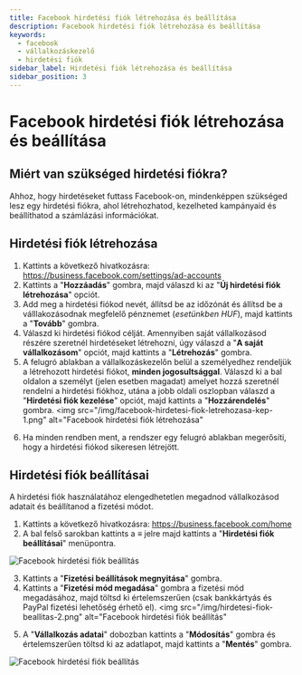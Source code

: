 ```yaml
---
title: Facebook hirdetési fiók létrehozása és beállítása
description: Facebook hirdetési fiók létrehozása és beállítása
keywords:
  - facebook
  - vállalkozáskezelő
  - hirdetési fiók
sidebar_label: Hirdetési fiók létrehozása és beállítása
sidebar_position: 3
---
```



# <FontAwesomeIcon icon="fa-brands fa-square-facebook text-primary" /> Facebook hirdetési fiók létrehozása és beállítása

## Miért van szükséged hirdetési fiókra?

Ahhoz, hogy hirdetéseket futtass Facebook-on, mindenképpen szükséged lesz egy hirdetési fiókra, ahol létrehozhatod, kezelheted kampányaid és beállíthatod a számlázási információkat.

## Hirdetési fiók létrehozása

1. Kattints a következő hivatkozásra: https://business.facebook.com/settings/ad-accounts
2. Kattints a "**Hozzáadás**" gombra, majd válaszd ki az "**Új hirdetési fiók létrehozása**" opciót.
3. Add meg a hirdetési fiókod nevét, állítsd be az időzónát és állítsd be a válllakozásodnak megfelelő pénznemet (_esetünkben HUF_), majd kattints a "**Tovább**" gombra.
4. Válaszd ki hirdetési fiókod célját. Amennyiben saját vállalkozásod részére szeretnél hirdetéseket létrehozni, úgy válaszd a "**A saját vállalkozásom**" opciót, majd kattints a "**Létrehozás**" gombra.
5. A felugró ablakban a vállalkozáskezelőn belül a személyedhez rendeljük a létrehozott hirdetési fiókot, **minden jogosultsággal**. Válaszd ki a bal oldalon a személyt (jelen esetben magadat) amelyet hozzá szeretnél rendelni a hirdetési fiókhoz, utána a jobb oldali oszlopban válaszd a "**Hirdetési fiók kezelése**" opciót, majd kattints a "**Hozzárendelés**" gombra.
   <BrowserWindow url="https://business.facebook.com">
     <img
       src="/img/facebook-hirdetesi-fiok-letrehozasa-kep-1.png"
       alt="Facebook hirdetési fiók létrehozása"
     ></img>
   </BrowserWindow>
6. Ha minden rendben ment, a rendszer egy felugró ablakban megerősíti, hogy a hirdetési fiókod sikeresen létrejött.

## Hirdetési fiók beállításai

A hirdetési fiók használatához elengedhetetlen megadnod vállalkozásod adatait és beállítanod a fizetési módot.

1. Kattints a következő hivatkozásra: https://business.facebook.com/home 
2. A bal felső sarokban kattints a **≡** jelre majd kattints a "**Hirdetési fiók beállításai**" menüpontra. 
<BrowserWindow url="https://business.facebook.com">
     <img
       src="/img/hirdetesi-fiok-beallitas-1.png"
       alt="Facebook hirdetési fiók beállítás"
     ></img>
   </BrowserWindow>

3. Kattints a "**Fizetési beállítások megnyitása**" gombra. 
4. Kattints a "**Fizetési mód megadása**" gombra a fizetési mód megadásához, majd töltsd ki értelemszerűen (csak bankkártyás és PayPal fizetési lehetőség érhető el). 
   <BrowserWindow url="https://business.facebook.com">
     <img
       src="/img/hirdetesi-fiok-beallitas-2.png"
       alt="Facebook hirdetési fiók beállítás"
     ></img>
   </BrowserWindow>
5. A "**Vállalkozás adatai**" dobozban kattints a "**Módosítás**" gombra és értelemszerűen töltsd ki az adatlapot, majd kattints a "**Mentés**" gombra. 
<BrowserWindow url="https://business.facebook.com">
     <img
       src="/img/hirdetesi-fiok-beallitas-3.png"
       alt="Facebook hirdetési fiók beállítás"
     ></img>
   </BrowserWindow>

